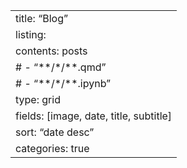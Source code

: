 ---
title: "Blog"
listing:
  contents: posts
     # - "**/*/**.qmd"
     # - "**/*/**.ipynb"
  type: grid
  fields: [image, date, title, subtitle]
  sort: "date desc"
  categories: true
---
